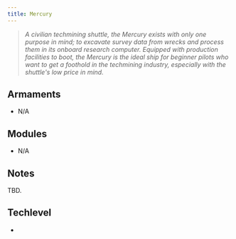 ```yaml
---
title: Mercury
---
```



> *A civilian techmining shuttle, the Mercury exists with only one purpose in mind; to excavate survey data from wrecks and process them in its onboard research computer. Equipped with production facilities to boot, the Mercury is the ideal ship for beginner pilots who want to get a foothold in the techmining industry, especially with the shuttle's low price in mind.*


## Armaments

* N/A


## Modules

* N/A


## Notes

TBD.


## Techlevel

* <TechLevel tech='Civilian' />